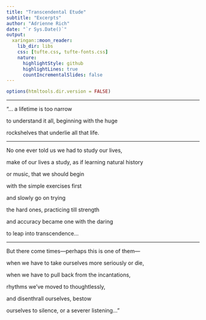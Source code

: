 ```yaml
---
title: "Transcendental Etude"
subtitle: "Excerpts"
author: "Adrienne Rich"
date: "`r Sys.Date()`"
output:
  xaringan::moon_reader:
    lib_dir: libs
    css: [tufte.css, tufte-fonts.css]
    nature:
      highlightStyle: github
      highlightLines: true
      countIncrementalSlides: false
---
```



```r

options(htmltools.dir.version = FALSE)

```

---

"... a lifetime is too narrow

to understand it all, beginning with the huge

rockshelves that underlie all that life.

---

No one ever told us we had to study our lives,

make of our lives a study, as if learning natural history

or music, that we should begin

with the simple exercises first

and slowly go on trying 

the hard ones, practicing till strength

and accuracy became one with the daring 

to leap into transcendence...

---

But there come times—perhaps this is one of them—

when we have to take ourselves more seriously or die,

when we have to pull back from the incantations,

rhythms we've moved to thoughtlessly,

and disenthrall ourselves, bestow

ourselves to silence, or a severer listening..."


